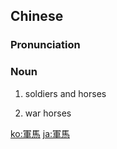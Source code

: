 {{also|军马}}
==Chinese==
{{zh-forms|s=军马}}

===Pronunciation===
{{zh-pron
|m=jūnmǎ
|h=pfs=kiûn-mâ
|cat=n
}}

===Noun===
{{zh-noun}}

# {{lb|zh|literary}} soldiers and horses
# {{lb|zh|literary}} war horses

[[ko:軍馬]]
[[ja:軍馬]]